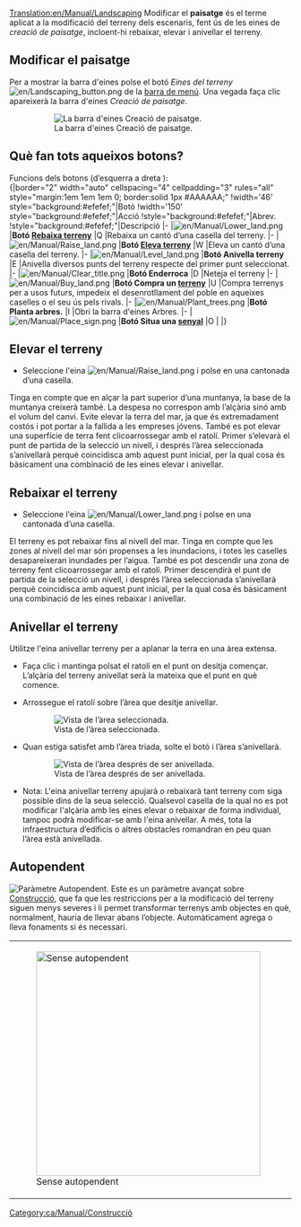[[Translation:en/Manual/Landscaping]]
{{ca/Manual/Tutorial}}{{ca/Taula de contingut}}
Modificar el '''paisatge''' és el terme aplicat a la modificació del terreny dels escenaris, fent ús de les eines de ''creació de paisatge'', incloent-hi rebaixar, elevar i anivellar el terreny.

==Modificar el paisatge==
Per a mostrar la barra d'eines polse el botó ''Eines del terreny'' [[File:en/Landscaping button.png]] de la [[ca/Manual/Interfície del joc#la-barra-de-menu|barra de menú]]. Una vegada faça clic apareixerà la barra d'eines ''Creació de paisatge''.
:[[File:ca/Manual/Landscaping toolbar.png|none|frame|La barra d'eines Creació de paisatge.]]

==Què fan tots aqueixos botons?==
Funcions dels botons (d’esquerra a dreta ):<br>
{|border="2" width="auto" cellspacing="4" cellpadding="3" rules="all" style="margin:1em 1em 1em 0; border:solid 1px #AAAAAA;"
!width='46' style="background:#efefef;"|Botó
!width='150' style="background:#efefef;"|Acció
!style="background:#efefef;"|Abrev.
!style="background:#efefef;"|Descripció
|-
|[[File:en/Manual/Lower land.png]]
|'''Botó [[ca/Rebaixar terreny|Rebaixa terreny]]'''
|Q
|Rebaixa un cantó d’una casella del terreny.
|-
|[[File:en/Manual/Raise land.png]]
|'''Botó [[ca/Elevar terreny|Eleva terreny]]'''
|W
|Eleva un cantó d’una casella del terreny.
|-
|[[File:en/Manual/Level land.png]]
|'''Botó Anivella terreny'''
|E
|Anivella diversos punts del terreny respecte del primer punt seleccionat.
|-
|[[File:en/Manual/Clear title.png]]
|'''Botó Enderroca'''
|D
|Neteja el terreny
|-
|[[File:en/Manual/Buy land.png]]
|'''Botó Compra un [[ca/Terreny|terreny]]'''
|U
|Compra terrenys per a usos futurs, impedeix el desenrotllament del poble en aqueixes caselles o el seu ús pels rivals.
|-
|[[File:en/Manual/Plant trees.png]]
|'''Botó Planta arbres.'''
|I
|Obri la barra d'eines Arbres.
|-
|[[File:en/Manual/Place sign.png]]
|'''Botó Situa una [[ca/Senyal|senyal]]'''
|O
|
|}

==Elevar el terreny==
* Seleccione l'eina [[File:en/Manual/Raise land.png]] i polse en una cantonada d’una casella.

Tinga en compte que en alçar la part superior d’una muntanya, la base de la muntanya creixerà també. La despesa no correspon amb l’alçària sinó amb el volum del canvi. Evite elevar la terra del mar, ja que és extremadament costós i pot portar a la fallida a les empreses jóvens.
També es pot elevar una superfície de terra fent clicoarrossegar amb el ratolí. Primer s’elevarà el punt de partida de la selecció un nivell, i després l’àrea seleccionada s’anivellarà perquè coincidisca amb aquest punt inicial, per la qual cosa és bàsicament una combinació de les eines elevar i anivellar.

==Rebaixar el terreny==
* Seleccione l'eina [[File:en/Manual/Lower land.png]] i polse en una cantonada d’una casella.

El terreny es pot rebaixar fins al nivell del mar. Tinga en compte que les zones al nivell del mar són propenses a les inundacions, i totes les caselles desapareixeran inundades per l’aigua.
També es pot descendir una zona de terreny fent clicoarrossegar amb el ratolí. Primer descendirà el punt de partida de la selecció un nivell, i després l’àrea seleccionada s’anivellarà perquè coincidisca amb aquest punt inicial, per la qual cosa és bàsicament una combinació de les eines rebaixar i anivellar.

==Anivellar el terreny==
Utilitze l'eina anivellar terreny per a aplanar la terra en una àrea extensa.

*Faça clic i mantinga polsat el ratolí en el punt on desitja començar. L’alçària del terreny anivellat serà la mateixa que el punt en què comence.

* Arrossegue el ratolí sobre l’àrea que desitje anivellar.
:[[File:en/Manual/Level land before.png|center|frame|Vista de l’àrea seleccionada.]]

* Quan estiga satisfet amb l’àrea triada, solte el botó i l’àrea s’anivellarà.
:[[File:en/Manual/Level land after.png|center|frame|Vista de l’àrea després de ser anivellada.]]

* Nota: L'eina anivellar terreny apujarà o rebaixarà tant terreny com siga possible dins de la seua selecció. Qualsevol casella de la qual no es pot modificar l'alçària amb les eines elevar o rebaixar de forma individual, tampoc podrà modificar-se amb l'eina anivellar. A més, tota la infraestructura d’edificis o altres obstacles romandran en peu quan l’àrea està anivellada.

==Autopendent==
[[File:ca/Manual/Autoslope.png|right|frame|Paràmetre ''Autopendent''.]]
Este es un paràmetre avançat sobre [[ca/Construcció|Construcció]], que fa que les restriccions per a la modificació del terreny siguen menys severes i li permet transformar terrenys amb objectes en què, normalment, hauria de llevar abans l’objecte. Automàticament agrega o lleva fonaments si és necessari.
{|
|[[File:ca/Manual/Terraformoff.png|none|thumb|400px|Sense autopendent]]
|[[File:en/Manual/Terraformon.png|none|thumb|400px|Amb autopendent]]
|}

{{ca/Manual/Característica|0.6}}

[[Category:ca/Manual/Construcció]]